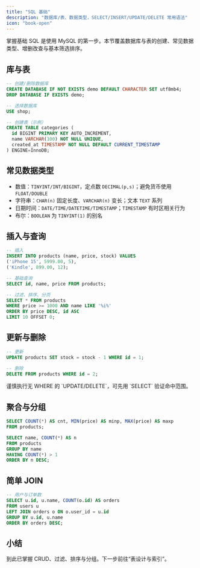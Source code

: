 ```yaml
---
title: "SQL 基础"
description: "数据库/表、数据类型，SELECT/INSERT/UPDATE/DELETE 常用语法"
icon: "book-open"
---
```


掌握基础 SQL 是使用 MySQL 的第一步。本节覆盖数据库与表的创建、常见数据类型、增删改查与基本筛选排序。

## 库与表

```sql
-- 创建/删除数据库
CREATE DATABASE IF NOT EXISTS demo DEFAULT CHARACTER SET utf8mb4;
DROP DATABASE IF EXISTS demo;

-- 选择数据库
USE shop;

-- 创建表（示例）
CREATE TABLE categories (
  id BIGINT PRIMARY KEY AUTO_INCREMENT,
  name VARCHAR(100) NOT NULL UNIQUE,
  created_at TIMESTAMP NOT NULL DEFAULT CURRENT_TIMESTAMP
) ENGINE=InnoDB;
```

## 常见数据类型

- 数值：`TINYINT/INT/BIGINT`，定点数 `DECIMAL(p,s)`；避免货币使用 `FLOAT/DOUBLE`
- 字符串：`CHAR(n)` 固定长度、`VARCHAR(n)` 变长；文本 `TEXT` 系列
- 日期时间：`DATE/TIME/DATETIME/TIMESTAMP`；`TIMESTAMP` 有时区相关行为
- 布尔：`BOOLEAN` 为 `TINYINT(1)` 的别名

## 插入与查询

```sql
-- 插入
INSERT INTO products (name, price, stock) VALUES
('iPhone 15', 5999.00, 5),
('Kindle', 899.00, 12);

-- 基础查询
SELECT id, name, price FROM products;

-- 过滤、排序、分页
SELECT * FROM products
WHERE price >= 1000 AND name LIKE '%i%'
ORDER BY price DESC, id ASC
LIMIT 10 OFFSET 0;
```

## 更新与删除

```sql
-- 更新
UPDATE products SET stock = stock - 1 WHERE id = 1;

-- 删除
DELETE FROM products WHERE id = 2;
```

<Warning>
谨慎执行无 WHERE 的 `UPDATE/DELETE`，可先用 `SELECT` 验证命中范围。
</Warning>

## 聚合与分组

```sql
SELECT COUNT(*) AS cnt, MIN(price) AS minp, MAX(price) AS maxp
FROM products;

SELECT name, COUNT(*) AS n
FROM products
GROUP BY name
HAVING COUNT(*) > 1
ORDER BY n DESC;
```

## 简单 JOIN

```sql
-- 用户与订单数
SELECT u.id, u.name, COUNT(o.id) AS orders
FROM users u
LEFT JOIN orders o ON o.user_id = u.id
GROUP BY u.id, u.name
ORDER BY orders DESC;
```

## 小结

到此已掌握 CRUD、过滤、排序与分组。下一步前往“表设计与索引”。
